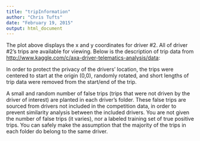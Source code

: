 ```yaml
---
title: "tripInformation"
author: "Chris Tufts"
date: "February 19, 2015"
output: html_document
---
```


The plot above displays the x and y coordinates for driver #2.  All of driver #2's trips are available for viewing. 
Below is the description of trip data from <http://www.kaggle.com/c/axa-driver-telematics-analysis/data>:

In order to protect the privacy of the drivers' location, the trips were centered to start at the origin (0,0), randomly rotated, and short lengths of trip data were removed from the start/end of the trip.

A small and random number of false trips (trips that were not driven by the driver of interest) are planted in each driver's folder. These false trips are sourced from drivers not included in the competition data, in order to prevent similarity analysis between the included drivers. You are not given the number of false trips (it varies), nor a labeled training set of true positive trips. You can safely make the assumption that the majority of the trips in each folder do belong to the same driver.